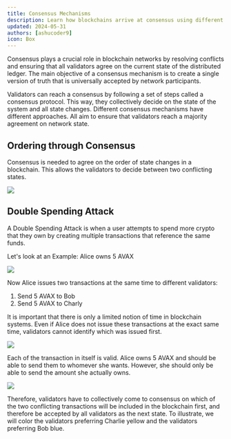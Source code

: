 ```yaml
---
title: Consensus Mechanisms
description: Learn how blockchains arrive at consensus using different mechanisms.
updated: 2024-05-31
authors: [ashucoder9]
icon: Box
---
```


Consensus plays a crucial role in blockchain networks by resolving conflicts and ensuring that all validators agree on the current state of the distributed ledger. The main objective of a consensus mechanism is to create a single version of truth that is universally accepted by network participants.

Validators can reach a consensus by following a set of steps called a consensus protocol. This way, they collectively decide on the state of the system and all state changes. Different consensus mechanisms have different approaches. All aim to ensure that validators reach a majority agreement on network state. 

## Ordering through Consensus

Consensus is needed to agree on the order of state changes in a blockchain. This allows the validators to decide between two conflicting states.

![](/course/avalanche-fundamentals/1.png)

## Double Spending Attack

A Double Spending Attack is when a user attempts to spend more crypto that they own by creating multiple transactions that reference the same funds.

Let's look at an Example: Alice owns 5 AVAX

![](/course/avalanche-fundamentals/2.png)

Now Alice issues two transactions at the same time to different validators:

1. Send 5 AVAX to Bob
2. Send 5 AVAX to Charly

It is important that there is only a limited notion of time in blockchain systems. Even if Alice does not issue these transactions at the exact same time, validators cannot identify which was issued first.

![](/course/avalanche-fundamentals/3.png)

Each of the transaction in itself is valid. Alice owns 5 AVAX and should be able to send them to whomever she wants. However, she should only be able to send the amount she actually owns.

![](/course/avalanche-fundamentals/4.png)

Therefore, validators have to collectively come to consensus on which of the two conflicting transactions will be included in the blockchain first, and therefore be accepted by all validators as the next state. To illustrate, we will color the validators preferring Charlie yellow and the validators preferring Bob blue.